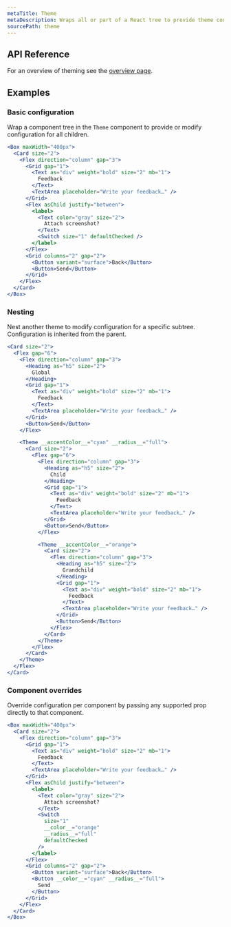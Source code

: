 ```yaml
---
metaTitle: Theme
metaDescription: Wraps all or part of a React tree to provide theme configuration.
sourcePath: theme
---
```


## API Reference

For an overview of theming see the [overview page](/themes/docs/theme/overview).

<ThemesPropsTable defs="themePropDefs" />

## Examples

### Basic configuration

Wrap a component tree in the `Theme` component to provide or modify configuration for all children.

```jsx live=true
<Box maxWidth="400px">
  <Card size="2">
    <Flex direction="column" gap="3">
      <Grid gap="1">
        <Text as="div" weight="bold" size="2" mb="1">
          Feedback
        </Text>
        <TextArea placeholder="Write your feedback…" />
      </Grid>
      <Flex asChild justify="between">
        <label>
          <Text color="gray" size="2">
            Attach screenshot?
          </Text>
          <Switch size="1" defaultChecked />
        </label>
      </Flex>
      <Grid columns="2" gap="2">
        <Button variant="surface">Back</Button>
        <Button>Send</Button>
      </Grid>
    </Flex>
  </Card>
</Box>
```

### Nesting

Nest another theme to modify configuration for a specific subtree. Configuration is inherited from the parent.

```jsx live=true scroll=true line=16,32
<Card size="2">
  <Flex gap="6">
    <Flex direction="column" gap="3">
      <Heading as="h5" size="2">
        Global
      </Heading>
      <Grid gap="1">
        <Text as="div" weight="bold" size="2" mb="1">
          Feedback
        </Text>
        <TextArea placeholder="Write your feedback…" />
      </Grid>
      <Button>Send</Button>
    </Flex>

    <Theme __accentColor__="cyan" __radius__="full">
      <Card size="2">
        <Flex gap="6">
          <Flex direction="column" gap="3">
            <Heading as="h5" size="2">
              Child
            </Heading>
            <Grid gap="1">
              <Text as="div" weight="bold" size="2" mb="1">
                Feedback
              </Text>
              <TextArea placeholder="Write your feedback…" />
            </Grid>
            <Button>Send</Button>
          </Flex>

          <Theme __accentColor__="orange">
            <Card size="2">
              <Flex direction="column" gap="3">
                <Heading as="h5" size="2">
                  Grandchild
                </Heading>
                <Grid gap="1">
                  <Text as="div" weight="bold" size="2" mb="1">
                    Feedback
                  </Text>
                  <TextArea placeholder="Write your feedback…" />
                </Grid>
                <Button>Send</Button>
              </Flex>
            </Card>
          </Theme>
        </Flex>
      </Card>
    </Theme>
  </Flex>
</Card>
```

### Component overrides

Override configuration per component by passing any supported prop directly to that component.

```jsx live=true line=15,20
<Box maxWidth="400px">
  <Card size="2">
    <Flex direction="column" gap="3">
      <Grid gap="1">
        <Text as="div" weight="bold" size="2" mb="1">
          Feedback
        </Text>
        <TextArea placeholder="Write your feedback…" />
      </Grid>
      <Flex asChild justify="between">
        <label>
          <Text color="gray" size="2">
            Attach screenshot?
          </Text>
          <Switch
            size="1"
            __color__="orange"
            __radius__="full"
            defaultChecked
          />
        </label>
      </Flex>
      <Grid columns="2" gap="2">
        <Button variant="surface">Back</Button>
        <Button __color__="cyan" __radius__="full">
          Send
        </Button>
      </Grid>
    </Flex>
  </Card>
</Box>
```

